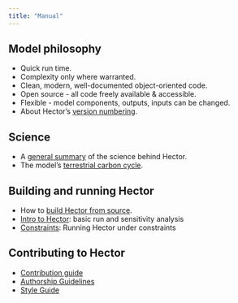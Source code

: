 ```yaml
---
title: "Manual"
---
```


Model philosophy
--------------------
* Quick run time.
* Complexity only where warranted.
* Clean, modern, well-documented object-oriented code.
* Open source - all code freely available & accessible.
* Flexible - model components, outputs, inputs can be changed.
* About Hector's [version numbering](VersionNumbers.html).

Science
--------------------
* A [general summary](HectorSummary.html) of the science behind Hector.
* The model's [terrestrial carbon cycle](SimpleNBox.html).

Building and running Hector
--------------------
* How to [build Hector from source](BuildHector.html).
* [Intro to Hector](intro-to-hector.html): basic run and sensitivity analysis 
* [Constraints](Constraints.html): Running Hector under constraints


Contributing to Hector
--------------------
* [Contribution guide](ContributionsGuide.html) 
* [Authorship Guidelines](AuthorshipGuidelines.html) 
* [Style Guide](StyleGuide.html)







